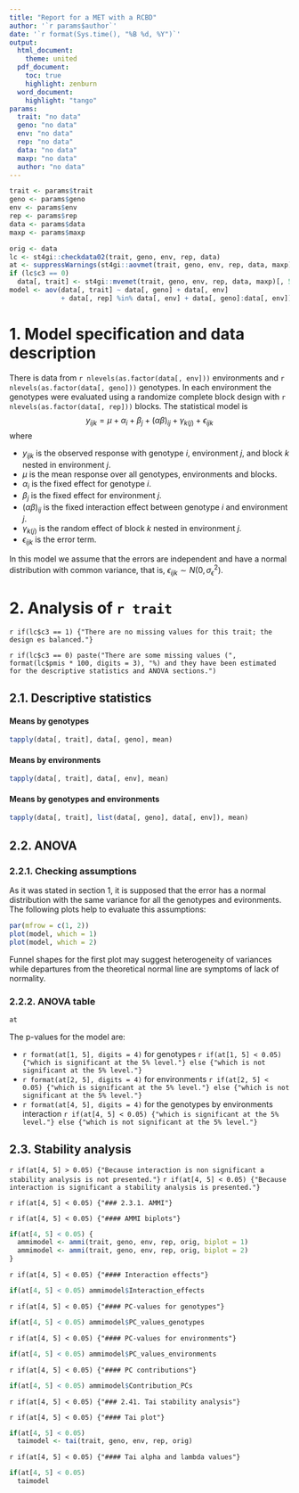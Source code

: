 ```yaml
---
title: "Report for a MET with a RCBD"
author: '`r params$author`'
date: '`r format(Sys.time(), "%B %d, %Y")`'
output: 
  html_document:
    theme: united
  pdf_document:
    toc: true
    highlight: zenburn
  word_document:
    highlight: "tango"
params:
  trait: "no data"
  geno: "no data"
  env: "no data"
  rep: "no data"
  data: "no data"
  maxp: "no data"
  author: "no data"
---
```


```r
trait <- params$trait
geno <- params$geno
env <- params$env
rep <- params$rep
data <- params$data
maxp <- params$maxp

orig <- data
lc <- st4gi::checkdata02(trait, geno, env, rep, data)
at <- suppressWarnings(st4gi::aovmet(trait, geno, env, rep, data, maxp))
if (lc$c3 == 0)
  data[, trait] <- st4gi::mvemet(trait, geno, env, rep, data, maxp)[, 5]
model <- aov(data[, trait] ~ data[, geno] + data[, env]
             + data[, rep] %in% data[, env] + data[, geno]:data[, env])
```

# 1. Model specification and data description

There is data from `r nlevels(as.factor(data[, env]))` environments and `r nlevels(as.factor(data[, geno]))` genotypes. In each environment the genotypes were evaluated using a randomize complete block design with `r nlevels(as.factor(data[, rep]))` blocks. The statistical model is
$$
y_{ijk} = \mu + \alpha_i + \beta_j + (\alpha\beta)_{ij} + \gamma_{k(j)} + \epsilon_{ijk}
$$
where

* $y_{ijk}$ is the observed response with genotype $i$, environment $j$, and block $k$ nested in environment $j$.
* $\mu$ is the mean response over all genotypes, environments and blocks.
* $\alpha_i$ is the fixed effect for genotype $i$.
* $\beta_j$ is the fixed effect for environment $j$.
* $(\alpha\beta)_{ij}$ is the fixed interaction effect between genotype $i$ and environment $j$.
* $\gamma_{k(j)}$ is the random effect of block $k$ nested in environment $j$.
* $\epsilon_{ijk}$ is the error term.

In this model we assume that the errors are independent and have a normal distribution with common variance, that is, $\epsilon_{ijk} \sim N(0,\sigma_{\epsilon}^2)$.

# 2. Analysis of `r trait`

`r if(lc$c3 == 1) {"There are no missing values for this trait; the design es balanced."}`

`r if(lc$c3 == 0) paste("There are some missing values (", format(lc$pmis * 100, digits = 3), "%) and they have been estimated for the descriptive statistics and ANOVA sections.")`

## 2.1. Descriptive statistics

#### Means by genotypes

```r
tapply(data[, trait], data[, geno], mean)
```

#### Means by environments

```r
tapply(data[, trait], data[, env], mean)
```

#### Means by genotypes and environments

```r
tapply(data[, trait], list(data[, geno], data[, env]), mean)
```

## 2.2. ANOVA

### 2.2.1. Checking assumptions

As it was stated in section 1, it is supposed that the error has a normal distribution with the same variance for all the genotypes and evironments. The following plots help to evaluate this assumptions:

```r
par(mfrow = c(1, 2))
plot(model, which = 1)
plot(model, which = 2)
```

Funnel shapes for the first plot may suggest heterogeneity of variances while departures from the theoretical normal line are symptoms of lack of normality.

### 2.2.2. ANOVA table

```r
at
```
The p-values for the model are:

- `r format(at[1, 5], digits = 4)` for genotypes `r if(at[1, 5] < 0.05) {"which is significant at the 5% level."} else {"which is not significant at the 5% level."}`
- `r format(at[2, 5], digits = 4)` for environments `r if(at[2, 5] < 0.05) {"which is significant at the 5% level."} else {"which is not significant at the 5% level."}`
- `r format(at[4, 5], digits = 4)` for the genotypes by environments interaction `r if(at[4, 5] < 0.05) {"which is significant at the 5% level."} else {"which is not significant at the 5% level."}`

## 2.3. Stability analysis

`r if(at[4, 5] > 0.05) {"Because interaction is non significant a stability analysis is not presented."}`
`r if(at[4, 5] < 0.05) {"Because interaction is significant a stability analysis is presented."}`

`r if(at[4, 5] < 0.05) {"### 2.3.1. AMMI"}`

`r if(at[4, 5] < 0.05) {"#### AMMI biplots"}`
```r
if(at[4, 5] < 0.05) {
  ammimodel <- ammi(trait, geno, env, rep, orig, biplot = 1)
  ammimodel <- ammi(trait, geno, env, rep, orig, biplot = 2)
}
```

`r if(at[4, 5] < 0.05) {"#### Interaction effects"}`
```r
if(at[4, 5] < 0.05) ammimodel$Interaction_effects
```

`r if(at[4, 5] < 0.05) {"#### PC-values for genotypes"}`
```r
if(at[4, 5] < 0.05) ammimodel$PC_values_genotypes
```

`r if(at[4, 5] < 0.05) {"#### PC-values for environments"}`
```r
if(at[4, 5] < 0.05) ammimodel$PC_values_environments
```

`r if(at[4, 5] < 0.05) {"#### PC contributions"}`
```r
if(at[4, 5] < 0.05) ammimodel$Contribution_PCs
```

`r if(at[4, 5] < 0.05) {"### 2.41. Tai stability analysis"}`

`r if(at[4, 5] < 0.05) {"#### Tai plot"}`
```r
if(at[4, 5] < 0.05)
  taimodel <- tai(trait, geno, env, rep, orig)
```

`r if(at[4, 5] < 0.05) {"#### Tai alpha and lambda values"}`
```r
if(at[4, 5] < 0.05)
  taimodel
```
